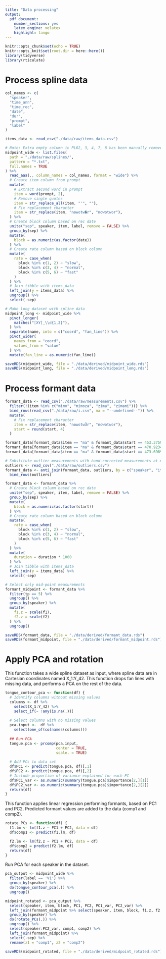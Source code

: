 ```yaml
---
title: "Data processing"
output: 
  pdf_document: 
    number_sections: yes
    latex_engine: xelatex
    highlight: tango
---
```


```r
knitr::opts_chunk$set(echo = TRUE)
knitr::opts_knit$set(root.dir = here::here())
library(tidyverse)
library(rticulate)
```

# Process spline data

```r
col_names <- c(
  "speaker",
  "time_ann",
  "time_rec",
  "date",
  "dur",
  "prompt",
  "label"
)

items_data <- read_csv("./data/raw/items_data.csv")

# Note: Extra empty column in PL02, 3, 4, 7, 8 has been manually removed
midpoint_wide <- list.files(
  path = "./data/raw/splines/",
  pattern = "*.txt",
  full.names = TRUE
) %>%
  read_aaa(., column_names = col_names, format = "wide") %>%
  # Create item column from prompt
  mutate(
    # Extract second word in prompt
    item = word(prompt, 2),
    # Remove single quotes
    item = str_replace_all(item, "'", ""),
    # Fix replacement character
    item = str_replace(item, "nowotw�r", "nowotwor"),
  ) %>%
  # Create block column based on rec date
  unite("sep", speaker, item, label, remove = FALSE) %>%
  group_by(sep) %>%
  mutate(
    block = as.numeric(as.factor(date))
  ) %>%
  # Create rate column based on block column
  mutate(
    rate = case_when(
      block %in% c(1, 2) ~ "slow",
      block %in% c(3, 4) ~ "normal",
      block %in% c(5, 6) ~ "fast"
    )
  ) %>%
  # Join tibble with items_data
  left_join(y = items_data) %>%
  ungroup() %>%
  select(-sep)
```

```r
# Make long dataset with spline data
midpoint_long <- midpoint_wide %>%
  pivot_longer(
    matches("[XY]_\\d{1,2}"),
  ) %>%
  separate(name, into = c("coord", "fan_line")) %>%
  pivot_wider(
    names_from = "coord",
    values_from = "value"
  ) %>%
  mutate(fan_line = as.numeric(fan_line))
```

```r
saveRDS(midpoint_wide, file = "./data/derived/midpoint_wide.rds")
saveRDS(midpoint_long, file = "./data/derived/midpoint_long.rds")
```

# Process formant data

```r
formant_data <- read_csv("./data/raw/measurements.csv") %>%
  filter(!(item %in% c("mimo", "mimoza", "zima", "zimami"))) %>%
  bind_rows(read_csv("./data/raw/i.csv", na = "--undefined--")) %>%
  mutate(
    # Fix replacement character
    item = str_replace(item, "nowotwÛr", "nowotwor"),
    start = round(start, 4)
  )

formant_data[formant_data$item == "ma" & formant_data$start == 453.3759,]$item <- "bywa"
formant_data[formant_data$item == "ma" & formant_data$start == 470.9234,]$item <- "zywo"
formant_data[formant_data$item == "ma" & formant_data$start == 473.6989,]$item <- "kuma"

# Substitute outlier measurements with hand-corrected measurements at midpoint
outliers <- read_csv("./data/raw/outliers.csv")
formant_data <- anti_join(formant_data, outliers, by = c("speaker", "item", "start", "tp")) %>%
  bind_rows(outliers)

formant_data <- formant_data %>%
  # Create block column based on rec date
  unite("sep", speaker, item, label, remove = FALSE) %>%
  group_by(sep) %>%
  mutate(
    block = as.numeric(as.factor(start))
  ) %>%
  # Create rate column based on block column
  mutate(
    rate = case_when(
      block %in% c(1, 2) ~ "slow",
      block %in% c(3, 4) ~ "normal",
      block %in% c(5, 6) ~ "fast"
    )
  ) %>%
  mutate(
    duration = duration * 1000
  ) %>%
  # Join tibble with items_data
  left_join(y = items_data) %>%
  select(-sep)

# Select only mid-point measurements
formant_midpoint <- formant_data %>%
  filter(tp == 5) %>%
  ungroup() %>%
  group_by(speaker) %>%
  mutate(
    f1.z = scale(f1),
    f2.z = scale(f2)
  ) %>%
  ungroup()
```

```r
saveRDS(formant_data, file = "./data/derived/formant_data.rds")
saveRDS(formant_midpoint, file = "./data/derived/formant_midpoint.rds")
```

# Apply PCA and rotation

This function takes a wide spline dataset as input, where spline data are in Cartesian coordinates named X_1:Y_42. This function drops fan lines with missing data, and performs a PCA on the rest of the data.

```r
tongue_contour_pca <- function(df) {
  # Identify columns without missing values
  columns <- df %>%
    select(X_1:Y_42) %>%
    select_if(~ !any(is.na(.)))
  
  # Select columns with no missing values
  pca.input <-  df %>%
    select(one_of(colnames(columns)))
  
  ## Run PCA
  tongue.pca <- prcomp(pca.input,
                       center = TRUE,
                       scale. = TRUE) 
  
  # Add PCs to data set
  df$PC1 <- predict(tongue.pca, df)[,1]
  df$PC2 <- predict(tongue.pca, df)[,2]
  # Include proportion of variance explained for each PC
  df$PC1_var <- as.numeric(summary(tongue.pca)$importance[2,][1])
  df$PC2_var <- as.numeric(summary(tongue.pca)$importance[2,][2])
  return(df)
}
```

This function applies linear regression performing formants, based on PC1 and PC2.
Predicted formant values are added to the data (comp1 and comp2).

```r
rotate_PCs <- function(df) {
  f1.lm <- lm(f1.z ~ PC1 + PC2, data = df)
  df$comp1 <- predict(f1.lm, df)

  f2.lm <- lm(f2.z ~ PC1 + PC2, data = df)
  df$comp2 = predict(f2.lm, df)
  return(df)
}
```

Run PCA for each speaker in the dataset.

```r
pca_output <- midpoint_wide %>%
  filter(label == 'V1') %>%
  group_by(speaker) %>%
  do(tongue_contour_pca(.)) %>%
  ungroup()
```

```r
midpoint_rotated <- pca_output %>%
  select(speaker, item, block, PC1, PC2, PC1_var, PC2_var) %>%
  left_join(formant_midpoint %>% select(speaker, item, block, f1.z, f2.z)) %>%
  group_by(speaker) %>%
  do(rotate_PCs(.)) %>%
  ungroup() %>%
  select(speaker:PC2_var, comp1, comp2) %>%
  left_join(formant_midpoint) %>%
  select(-sep) %>%
  rename(z1 = "comp1", z2 = "comp2")
```

```r
saveRDS(midpoint_rotated, file = "./data/derived/midpoint_rotated.rds")
```

